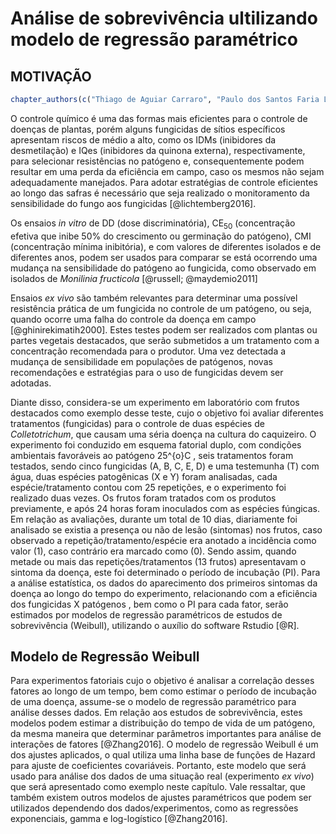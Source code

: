 # Análise de sobrevivência ultilizando modelo de regressão paramétrico

## MOTIVAÇÃO
```r
chapter_authors(c("Thiago de Aguiar Carraro", "Paulo dos Santos Faria Lichtemberg", "Camilla Castellar", "Walmes Marques Zeviani", "Louise Larissa May De Mio"))
```

<!--  (Figura \@ref(fig:prancha-1)). -->

<!-- (ref:prancha-1) Lesões necróticas, deprimidas, escuras e circulares em frutos imaturo no campo (A), evolução do sintoma em fruto imaturo destacado (B), e a acentuada queda prematura dos frutos de caquizeiro (C). Lesões em frutos maduros no campo (D) e destacado (E)(com massa de conídios no centro da lesão). Lesões típicas de antracnose em ramos jovens (F). -->

<!-- ```{r prancha-1, echo = FALSE, fig.cap= '(ref:prancha-1)'} -->
<!-- knitr::include_graphics("./tac/prancha_1.jpg") -->
<!-- ``` -->

O controle químico é uma das formas mais eficientes para o controle de doenças de plantas, porém alguns fungicidas de sítios específicos apresentam riscos de médio a alto, como os IDMs (inibidores da desmetilação) e IQes (inibidores da quinona externa), respectivamente, para selecionar resistências no patógeno e, consequentemente podem resultar em uma perda da eficiência em campo, caso os mesmos não sejam adequadamente manejados. Para adotar estratégias de controle eficientes ao longo das safras é necessário que seja realizado o monitoramento da sensibilidade do fungo aos fungicidas [@lichtemberg2016].

Os ensaios *in vitro* de DD (dose discriminatória), CE~50~ (concentração efetiva que inibe 50% do crescimento ou germinação do patógeno), CMI (concentração mínima inibitória), e com valores de diferentes isolados e de diferentes anos, podem ser usados para comparar se está ocorrendo uma mudança na sensibilidade do patógeno ao fungicida, como observado em isolados de *Monilinia fructicola* [@russell; @maydemio2011]

Ensaios *ex vivo* são também relevantes para determinar uma possível resistência prática de um fungicida no controle de um patógeno, ou seja, quando ocorre uma falha do controle da doença em campo [@ghinirekimatih2000]. Estes testes podem ser realizados com plantas ou partes vegetais destacados, que serão submetidos a um tratamento com a concentração recomendada para o produtor.
Uma vez detectada a mudança de sensibilidade em populações de patógenos, novas recomendações e estratégias para o uso de fungicidas devem ser adotadas.

Diante disso, considera-se um experimento em laboratório com frutos destacados como exemplo desse teste, cujo o objetivo foi avaliar diferentes tratamentos (fungicidas) para o controle de duas espécies de *Colletotrichum*, que causam uma séria doença na cultura do caquizeiro. O experimento foi conduzido em esquema fatorial duplo, com condições ambientais favoráveis ao patógeno 25^{o}C \pm 2 , seis tratamentos foram testados, sendo cinco fungicidas (A, B, C, E, D) e uma testemunha (T) com água, duas espécies patogênicas (X e Y) foram analisadas, cada espécie/tratamento contou com 25 repetições, e o experimento foi realizado duas vezes. Os frutos foram tratados com os produtos previamente, e após 24 horas foram inoculados com as espécies fúngicas. Em relação as avaliações, durante um total de 10 dias, diariamente foi analisado se existia a presença ou não de lesão (sintomas) nos frutos, caso observado a repetição/tratamento/espécie era anotado a incidência como valor (1), caso contrário era marcado como (0). Sendo assim, quando metade ou mais das repetições/tratamentos (13 frutos) apresentavam o sintoma da doença, este foi determinado o período de incubação (PI). Para a análise estatística, os dados do aparecimento dos primeiros sintomas da doença ao longo do tempo do experimento, relacionando com a eficiência dos fungicidas X patógenos , bem como o PI para cada fator, serão estimados por modelos de regressão paramétricos de estudos de sobrevivência (Weibull), utilizando o auxílio do software Rstudio [@R].

## Modelo de Regressão Weibull

Para experimentos fatoriais cujo o objetivo é analisar a correlação desses fatores ao longo de um tempo, bem como estimar o período de incubação de uma doença, assume-se o modelo de regressão paramétrico para análise desses dados. Em relação aos estudos de sobrevivência, estes modelos podem estimar a distribuição do tempo de vida de um patógeno, da mesma maneira que determinar parâmetros importantes para análise de interações de fatores [@Zhang2016]. 
O modelo de regressão Weibull é um dos ajustes aplicados, o qual utiliza uma linha base de funções de Hazard para ajuste de coeficientes covariáveis. Portanto, este modelo que será usado para análise dos dados de uma situação real (experimento *ex vivo*) que será apresentado como exemplo neste capítulo. Vale ressaltar, que também existem outros modelos de ajustes paramétricos que podem ser utilizados dependendo dos dados/experimentos, como as regressões exponenciais, gamma e log-logístico [@Zhang2016].